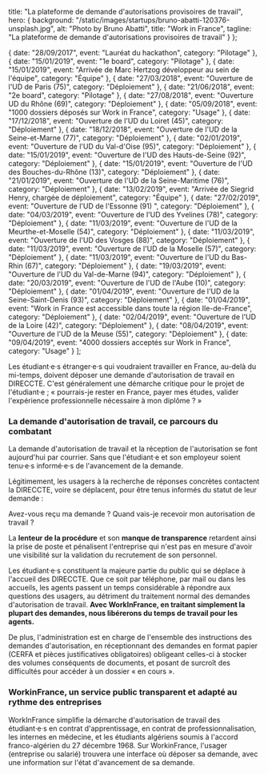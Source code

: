 
  title: "La plateforme de demande d'autorisations provisoires de travail",
  hero: {
    background: "/static/images/startups/bruno-abatti-120376-unsplash.jpg",
    alt: "Photo by Bruno Abatti",
    title: "Work in France",
    tagline: "La plateforme de demande d'autorisations provisoires de travail"
  }
};

  {
      date: "28/09/2017",
      event: "Lauréat du hackathon",
      category: "Pilotage"
  },
  {
      date: "15/01/2019",
      event: "1e board",
      category: "Pilotage"
  },
  {
      date: "15/01/2019",
      event: "Arrivée de Marc Hertzog développeur au sein de l'équipe",
      category: "Équipe"
  },
  {
      date: "27/03/2018",
      event: "Ouverture de l'UD de Paris (75)",
      category: "Déploiement"
  },
  {
      date: "21/06/2018",
      event: "2e board",
      category: "Pilotage"
  },
  {
      date: "27/08/2018",
      event: "Ouverture UD du Rhône (69)",
      category: "Déploiement"
  },
  {
      date: "05/09/2018",
      event: "1000 dossiers déposés sur Work in France",
      category: "Usage"
  },
  {
      date: "17/12/2018",
      event: "Ouverture de l'UD du Loiret (45)",
      category: "Déploiement"
  },
  {
      date: "18/12/2018",
      event: "Ouverture de l'UD de la Seine-et-Marne (77)",
      category: "Déploiement"
  },
  {
      date: "02/01/2019",
      event: "Ouverture de l'UD du Val-d'Oise (95)",
      category: "Déploiement"
  },
  {
      date: "15/01/2019",
      event: "Ouverture de l'UD des Hauts-de-Seine (92)",
      category: "Déploiement"
  },
  {
      date: "15/01/2019",
      event: "Ouverture de l'UD des Bouches-du-Rhône (13)",
      category: "Déploiement"
  },
  {
      date: "21/01/2019",
      event: "Ouverture de l'UD de la Seine-Maritime (76)",
      category: "Déploiement"
  },
  {
      date: "13/02/2019",
      event: "Arrivée de Siegrid Henry, chargée de déploiement",
      category: "Équipe"
  },
  {
      date: "27/02/2019",
      event: "Ouverture de l'UD de l'Essonne (91) ",
      category: "Déploiement"
  },
  {
      date: "04/03/2019",
      event: "Ouverture de l'UD des Yvelines (78)",
      category: "Déploiement"
  },
  {
      date: "11/03/2019",
      event: "Ouverture de l'UD de la Meurthe-et-Moselle (54)",
      category: "Déploiement"
  },
  {
      date: "11/03/2019",
      event: "Ouverture de l'UD des Vosges (88)",
      category: "Déploiement"
  },
  {
      date: "11/03/2019",
      event: "Ouverture de l'UD de la Moselle (57)",
      category: "Déploiement"
  },
  {
      date: "11/03/2019",
      event: "Ouverture de l'UD du Bas-Rhin (67)",
      category: "Déploiement"
  },
  {
      date: "19/03/2019",
      event: "Ouverture de l'UD du Val-de-Marne (94)",
      category: "Déploiement"
  },
  {
      date: "20/03/2019",
      event: "Ouverture de l'UD de l'Aube (10)",
      category: "Déploiement"
  },
  {
      date: "01/04/2019",
      event: "Ouverture de l'UD de la Seine-Saint-Denis (93)",
      category: "Déploiement"
  },
  {
      date: "01/04/2019",
      event: "Work in France est accessible dans toute la région Ile-de-France",
      category: "Déploiement"
  },
  {
      date: "02/04/2019",
      event: "Ouverture de l'UD de la Loire (42)",
      category: "Déploiement"
  },
  {
      date: "08/04/2019",
      event: "Ouverture de l'UD de la Meuse (55)",
      category: "Déploiement"
  },
  {
      date: "09/04/2019",
      event: "4000 dossiers acceptés sur Work in France",
      category: "Usage"
  }
];

<LayoutArticle meta={meta} startup="work-in-france" events={events}>

Les étudiant·e·s étranger·e·s qui voudraient travailler en France, au-delà du mi-temps, doivent déposer une demande d'autorisation de travail en DIRECCTE. C'est généralement une démarche critique pour le projet de l'étudiant·e ; « pourrais-je rester en France, payer mes études, valider l'expérience professionnelle nécessaire à mon diplôme ? »

### La demande d'autorisation de travail, ce parcours du combatant

La demande d'autorisation de travail et la réception de l'autorisation se font aujourd'hui par courrier. Sans que l'étudiant·e et son employeur soient tenu·e·s informé·e·s de l'avancement de la demande.

Légitimement, les usagers à la recherche de réponses concrètes contactent la DIRECCTE, voire se déplacent, pour être tenus informés du statut de leur demande :

Avez-vous reçu ma demande ? Quand vais-je recevoir mon autorisation de travail ?

La **lenteur de la procédure** et son **manque de transparence** retardent ainsi la prise de poste et pénalisent l'entreprise qui n'est pas en mesure d'avoir une visibilité sur la validation du recrutement de son personnel.

Les étudiant·e·s constituent la majeure partie du public qui se déplace à l'accueil des DIRECCTE. Que ce soit par téléphone, par mail ou dans les accueils, les agents passent un temps considérable à répondre aux questions des usagers, au détriment du traitement normal des demandes d'autorisation de travail. **Avec WorkInFrance, en traitant simplement la plupart des demandes, nous libérerons du temps de travail pour les agents.**

De plus, l'administration est en charge de l'ensemble des instructions des demandes d'autorisation, en réceptionnant des demandes en format papier (CERFA et pièces justificatives obligatoires) obligeant celles-ci à stocker des volumes conséquents de documents, et posant de surcroît des difficultés pour accéder à un dossier « en cours ».

### WorkinFrance, un service public transparent et adapté au rythme des entreprises

WorkInFrance simplifie la démarche d'autorisation de travail des étudiant·e·s en contrat d'apprentissage, en contrat de professionnalisation, les internes en médecine, et les étudiants algériens soumis à l'accord franco-algérien du 27 décembre 1968. Sur WorkinFrance, l'usager (entreprise ou salarié) trouvera une interface où déposer sa demande, avec une information sur l'état d'avancement de sa demande.

</LayoutArticle>
